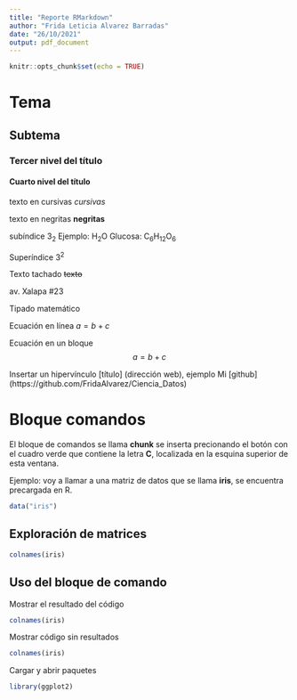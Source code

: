 ---
title: "Reporte RMarkdown"
author: "Frida Leticia Alvarez Barradas"
date: "26/10/2021"
output: pdf_document
---

```{r setup, include=FALSE}
knitr::opts_chunk$set(echo = TRUE)
```

# Tema

## Subtema

### Tercer nivel del título 

#### Cuarto nivel del título


texto en cursivas *cursivas*


texto en negritas **negritas**


subíndice 3~2~ Ejemplo: H~2~O Glucosa: C~6~H~12~O~6~


Superíndice 3^2^


Texto tachado ~~texto~~


av. Xalapa #23


Tipado matemático

Ecuación en línea $a=b+c$

Ecuación en un bloque $$a=b+c$$ 

Insertar un hipervínculo [título] (dirección web),
ejemplo Mi [github] (https://github.com/FridaAlvarez/Ciencia_Datos)


# Bloque comandos 
El bloque de comandos se llama **chunk** se inserta precionando el botón con el cuadro verde que contiene la letra **C**, localizada en la esquina superior de esta ventana.

Ejemplo: voy a llamar a una matriz de datos que se llama **iris**, se encuentra precargada en R.
```{r}
data("iris")
```

## Exploración de matrices 
```{r}
colnames(iris) 
```

## Uso del bloque de comando

Mostrar el resultado del código
```{r echo=FALSE}
colnames(iris)
```

Mostrar código sin resultados 
```{r results=FALSE}
colnames(iris)
```

Cargar y abrir paquetes
```{r warning=FALSE, message=FALSE}
library(ggplot2)
```

